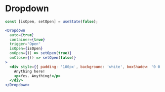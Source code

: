
# Dropdown

<Documenter component={Dropdown}>

```jsx preview
const [isOpen, setOpen] = useState(false);

<Dropdown
  auto={true}
  container={true}
  trigger="Open"
  isOpen={isOpen}
  onOpen={() => setOpen(true)}
  onClose={() => setOpen(false)}
>
  <div style={{ padding: '100px', background: 'white', boxShadow: '0 0 10px 0 rgba(0, 0, 0, .34)' }}>
    Anything here!
    <p>Yes. Anything!</p>
  </div>
</Dropdown>
```

</Documenter>
